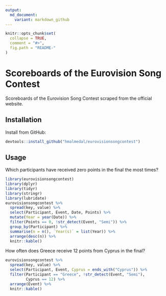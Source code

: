 ```yaml
---
output:
  md_document:
    variant: markdown_github
---
```


<!-- README.md is generated from README.Rmd. Please edit that file -->

```r
knitr::opts_chunk$set(
  collapse = TRUE,
  comment = "#>",
  fig.path = "README-"
)
```

Scoreboards of the Eurovision Song Contest
==========================================

Scoreboards of the Eurovision Song Contest scraped from the official website.

Installation
------------

Install from GitHub:

```r
devtools::install_github("hmalmedal/eurovisionsongcontest")
```

Usage
-----

Which participants have received zero points in the final the most times?

```r
library(eurovisionsongcontest)
library(dplyr)
library(tidyr)
library(stringr)
library(lubridate)
eurovisionsongcontest %>%
  spread(key, value) %>%
  select(Participant, Event, Date, Points) %>%
  mutate(Year = year(Date)) %>%
  filter(Points == 0, !str_detect(Event, "Semi")) %>%
  group_by(Participant) %>%
  summarise(n = n(), `Year(s)` = list(Year)) %>%
  arrange(desc(n)) %>%
  knitr::kable()
```

How often does Greece receive 12 points from Cyprus in the final?

```r
eurovisionsongcontest %>%
  spread(key, value) %>%
  select(Participant, Event, Cyprus = ends_with("Cyprus")) %>%
  filter(Participant == "Greece", !str_detect(Event, "Semi"),
         Cyprus == 12) %>%
  arrange(Event) %>%
  knitr::kable()
```
